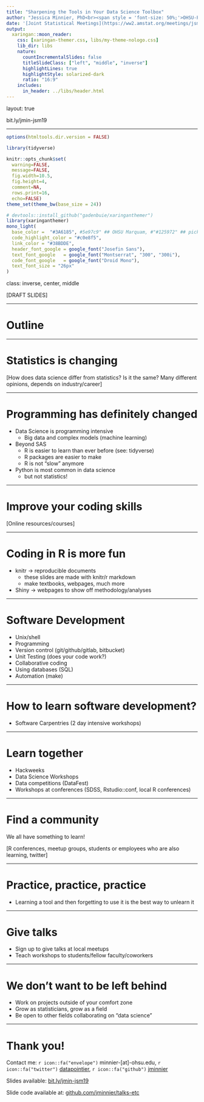 ```yaml
---
title: "Sharpening the Tools in Your Data Science Toolbox"
author: "Jessica Minnier, PhD<br><span style = 'font-size: 50%;'>OHSU-PSU School of Public Health<br>Knight Cancer Institute Biostatistics Shared Resource<br>Oregon Health & Science University</span>"
date: '[Joint Statistical Meetings](https://ww2.amstat.org/meetings/jsm/2019/onlineprogram/ActivityDetails.cfm?sessionid=218337), July 29, 2019<br><br>`r icon::fa("link")` [bit.ly/jmin-jsm19](https://bit.ly/jmin-jsm19)<br>`r icon::fa("twitter")` [datapointier](https://twitter.com/datapointier)'
output:
  xaringan::moon_reader:
    css: [xaringan-themer.css, libs/my-theme-nologo.css]
    lib_dir: libs
    nature:
      countIncrementalSlides: false
      titleSlideClass: ["left", "middle", "inverse"]
      highlightLines: true
      highlightStyle: solarized-dark
      ratio: "16:9"
    includes:
      in_header: ../libs/header.html
---
```


layout: true
  
<div class="my-footer"><span>bit.ly/jmin-jsm19</span></div> 


---

```r
options(htmltools.dir.version = FALSE)

library(tidyverse)

knitr::opts_chunk$set(
  warning=FALSE, 
  message=FALSE, 
  fig.width=10.5, 
  fig.height=4, 
  comment=NA, 
  rows.print=16,
  echo=FALSE)
theme_set(theme_bw(base_size = 24))
```


```r
# devtools::install_github("gadenbuie/xaringanthemer")
library(xaringanthemer)
mono_light(
  base_color =  "#3A6185", #5e97c9" ## OHSU Marquam, #"#125972" ## picked to coordinate with rOpenSci logo 
  code_highlight_color = "#c0e8f5",
  link_color = "#38BDDE",
  header_font_google = google_font("Josefin Sans"),
  text_font_google   = google_font("Montserrat", "300", "300i"),
  code_font_google   = google_font("Droid Mono"),
  text_font_size = "26px"
)
```

class: inverse, center, middle

[DRAFT SLIDES]

---

# Outline

---

# Statistics is changing


[How does data science differ from statistics? Is it the same? Many different opinions,
depends on industry/career]

---

# Programming has definitely changed

- Data Science is programming intensive
  + Big data and complex models (machine learning)
- Beyond SAS
  + R is easier to learn than ever before (see: tidyverse)
  + R packages are easier to make
  + R is not "slow" anymore
- Python is most common in data science
  + but not statistics!

---

# Improve your coding skills

[Online resources/courses]

---

# Coding in R is more fun

- knitr $\to$ reproducible documents
  + these slides are made with knitr/r markdown
  + make textbooks, webpages, much more
- Shiny $\to$ webpages to show off methodology/analyses

---

# Software Development

- Unix/shell
- Programming
- Version control (git/github/gitlab, bitbucket)
- Unit Testing (does your code work?)
- Collaborative coding
- Using databases (SQL)
- Automation (make)

---


# How to learn software development?

- Software Carpentries (2 day intensive workshops)


---

# Learn together

- Hackweeks 
- Data Science Workshops
- Data competitions (DataFest)
- Workshops at conferences (SDSS, Rstudio::conf, local R conferences)

---

# Find a community

We all have something to learn!

[R conferences, meetup groups, students or employees who are also learning, twitter]

---

# Practice, practice, practice

- Learning a tool and then forgetting to use it is the best way to unlearn it

---

# Give talks

- Sign up to give talks at local meetups
- Teach workshops to students/fellow faculty/coworkers

---

# We don't want to be left behind

- Work on projects outside of your comfort zone
- Grow as statisticians, grow as a field
- Be open to other fields collaborating on "data science"

---

# Thank you!


Contact me: `r icon::fa("envelope")` minnier-[at]-ohsu.edu, `r icon::fa("twitter")` [datapointier](https://twitter.com/datapointier), `r icon::fa("github")` [jminnier](https://github.com/jminnier/)

Slides available: [bit.ly/jmin-jsm19](https://bit.ly/jmin-jsm19)

Slide code available at: [github.com/jminnier/talks-etc](https://github.com/jminnier/talks_etc)

